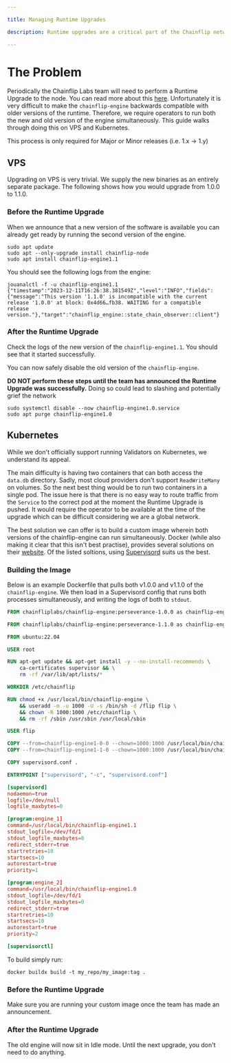 ```yaml
---

title: Managing Runtime Upgrades

description: Runtime upgrades are a critical part of the Chainflip network. This document describes how to manage your setup in a zero-downtime way.

---
```



# The Problem

Periodically the Chainflip Labs team will need to perform a Runtime Upgrade to the node. You can read more about this [here](https://docs.substrate.io/maintain/runtime-upgrades/).
Unfortunately it is very difficult to make the `chainflip-engine` backwards compatible with older versions of the runtime.
Therefore, we require operators to run both the new and old version of the engine simultaneously.
This guide walks through doing this on VPS and Kubernetes.

<Callout type="info">This process is only required for Major or Minor releases (i.e. 1.x -> 1.y)</Callout>

## VPS

Upgrading on VPS is very trivial. We supply the new binaries as an entirely separate package. The following shows how you
would upgrade from 1.0.0 to 1.1.0.

### Before the Runtime Upgrade

When we announce that a new version of the software is available you can already get ready by running the second version of the engine.

```shell
sudo apt update
sudo apt --only-upgrade install chainflip-node
sudo apt install chainflip-engine1.1
```

You should see the following logs from the engine:
```shell
jouanalctl -f -u chainflip-engine1.1
{"timestamp":"2023-12-11T16:26:38.381549Z","level":"INFO","fields":{"message":"This version '1.1.0' is incompatible with the current release '1.0.0' at block: 0x4d66…fb38. WAITING for a compatible release version."},"target":"chainflip_engine::state_chain_observer::client"}
```

### After the Runtime Upgrade

Check the logs of the new version of the `chainflip-engine1.1`. You should see that it started successfully.

You can now safely disable the old version of the `chainflip-engine`.

<Callout type="error">**DO NOT perform these steps until the team has announced the Runtime Upgrade was successfully.** Doing so could lead to slashing and potentially grief the network</Callout>

```shell
sudo systemctl disable --now chainflip-engine1.0.service
sudo apt purge chainflip-engine1.0
```


## Kubernetes
While we don't officially support running Validators on Kubernetes, we understand its appeal.

The main difficulty is having two containers that can both access the `data.db` directory. Sadly, most cloud providers
don't support `ReadWriteMany` on volumes. So the next best thing would be to run two containers in a single pod. The issue
here is that there is no easy way to route traffic from the `Service` to the correct pod at the moment the Runtime Upgrade
is pushed. It would require the operator to be available at the time of the upgrade which can be difficult considering we
are a global network.

The best solution we can offer is to build a custom image wherein both versions of the chainflip-engine can run simultaneously.
Docker (while also making it clear that this isn't best practise), provides several solutions on their [website](https://docs.docker.com/config/containers/multi-service_container/).
Of the listed soltions, using [Supervisord](http://supervisord.org/) suits us the best.

### Building the Image

Below is an example Dockerfile that pulls both v1.0.0 and v1.1.0 of the `chainflip-engine`. We then load in a Supervisord
config that runs both processes simultaneously, and writing the logs of both to `stdout`.

```Dockerfile
FROM chainfliplabs/chainflip-engine:perseverance-1.0.0 as chainflip-engine1-0-0

FROM chainfliplabs/chainflip-engine:perseverance-1.1.0 as chainflip-engine1-1-0

FROM ubuntu:22.04

USER root

RUN apt-get update && apt-get install -y --no-install-recommends \
    ca-certificates supervisor && \
    rm -rf /var/lib/apt/lists/*

WORKDIR /etc/chainflip

RUN chmod +x /usr/local/bin/chainflip-engine \
    && useradd -m -u 1000 -U -s /bin/sh -d /flip flip \
    && chown -R 1000:1000 /etc/chainflip \
    && rm -rf /sbin /usr/sbin /usr/local/sbin

USER flip

COPY --from=chainflip-engine1-0-0 --chown=1000:1000 /usr/local/bin/chainflip-engine /usr/local/bin/chainflip-engine1.0
COPY --from=chainflip-engine1-1-0 --chown=1000:1000 /usr/local/bin/chainflip-engine /usr/local/bin/chainflip-engine1.1

COPY supervisord.conf .

ENTRYPOINT ["supervisord", "-c", "supervisord.conf"]
```

```toml
[supervisord]
nodaemon=true
logfile=/dev/null
logfile_maxbytes=0

[program:engine_1]
command=/usr/local/bin/chainflip-engine1.1
stdout_logfile=/dev/fd/1
stdout_logfile_maxbytes=0
redirect_stderr=true
startretries=10
startsecs=10
autorestart=true
priority=1

[program:engine_2]
command=/usr/local/bin/chainflip-engine1.0
stdout_logfile=/dev/fd/1
stdout_logfile_maxbytes=0
redirect_stderr=true
startretries=10
startsecs=10
autorestart=true
priority=2

[supervisorctl]
```

To build simply run:

```shell
docker buildx build -t my_repo/my_image:tag .
```

### Before the Runtime Upgrade

Make sure you are running your custom image once the team has made an announcement.

### After the Runtime Upgrade

The old engine will now sit in Idle mode. Until the next upgrade, you don't need to do anything.


